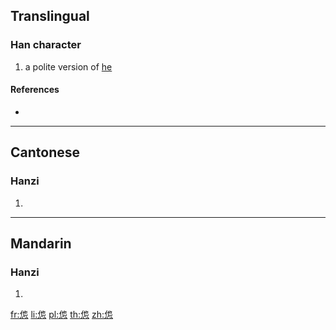 ==Translingual==

===Han character===
{{Han char|rn=61|rad=心|as=05|sn=9|four=24332|canj=ODP|ids=⿱他心}}

# a polite version of [[he]]

====References====
* {{Han ref|kx=0383.111|dkj=10512|hdz=42281.030|uh=6039|ud=24633|bh=CEC0|bd=52928}}

----

==Cantonese==

===Hanzi===
{{yue-hanzi|jyut=[[taa1]]|y=ta1}}

# {{defn|lang=yue|sort=心05}}

----

==Mandarin==

===Hanzi===
{{cmn-hanzi|pin=[[tān]] ([[tan1]])|wg=t'an<sup>1</sup>}}

# {{defn|lang=cmn|sort=心05}}

[[fr:怹]]
[[li:怹]]
[[pl:怹]]
[[th:怹]]
[[zh:怹]]